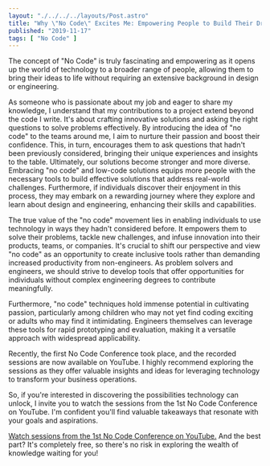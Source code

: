 ```yaml
---
layout: "./../../../layouts/Post.astro"
title: "Why \"No Code\" Excites Me: Empowering People to Build Their Dreams"
published: "2019-11-17"
tags: [ "No Code" ]
---
```


The concept of "No Code" is truly fascinating and empowering as it opens up the world of technology to a broader range of people, allowing them to bring their ideas to life without requiring an extensive background in design or engineering.

As someone who is passionate about my job and eager to share my knowledge, I understand that my contributions to a project extend beyond the code I write. It's about crafting innovative solutions and asking the right questions to solve problems effectively. By introducing the idea of "no code" to the teams around me, I aim to nurture their passion and boost their confidence. This, in turn, encourages them to ask questions that hadn't been previously considered, bringing their unique experiences and insights to the table. Ultimately, our solutions become stronger and more diverse. Embracing "no code" and low-code solutions equips more people with the necessary tools to build effective solutions that address real-world challenges. Furthermore, if individuals discover their enjoyment in this process, they may embark on a rewarding journey where they explore and learn about design and engineering, enhancing their skills and capabilities.

The true value of the "no code" movement lies in enabling individuals to use technology in ways they hadn't considered before. It empowers them to solve their problems, tackle new challenges, and infuse innovation into their products, teams, or companies. It's crucial to shift our perspective and view "no code" as an opportunity to create inclusive tools rather than demanding increased productivity from non-engineers. As problem solvers and engineers, we should strive to develop tools that offer opportunities for individuals without complex engineering degrees to contribute meaningfully.

Furthermore, "no code" techniques hold immense potential in cultivating passion, particularly among children who may not yet find coding exciting or adults who may find it intimidating. Engineers themselves can leverage these tools for rapid prototyping and evaluation, making it a versatile approach with widespread applicability.

Recently, the first No Code Conference took place, and the recorded sessions are now available on YouTube. I highly recommend exploring the sessions as they offer valuable insights and ideas for leveraging technology to transform your business operations.

So, if you're interested in discovering the possibilities technology can unlock, I invite you to watch the sessions from the 1st No Code Conference on YouTube. I'm confident you'll find valuable takeaways that resonate with your goals and aspirations.

[Watch sessions from the 1st No Code Conference on YouTube.](https://www.youtube.com/watch?v=Ou0HsQu-0Aw) And the best part? It's completely free, so there's no risk in exploring the wealth of knowledge waiting for you!